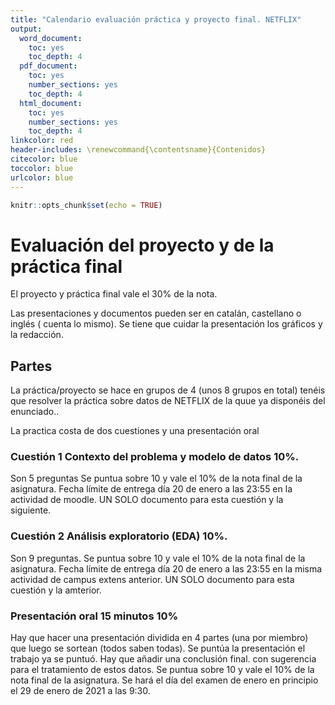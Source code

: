 ```yaml
---
title: "Calendario evaluación práctica y proyecto final. NETFLIX"
output:
  word_document: 
    toc: yes
    toc_depth: 4
  pdf_document: 
    toc: yes
    number_sections: yes
    toc_depth: 4
  html_document: 
    toc: yes
    number_sections: yes
    toc_depth: 4
linkcolor: red
header-includes: \renewcommand{\contentsname}{Contenidos}
citecolor: blue
toccolor: blue
urlcolor: blue
---
```


```r
knitr::opts_chunk$set(echo = TRUE)
```
# Evaluación del proyecto y de la práctica final

El proyecto y práctica final vale el 30% de la nota.

Las presentaciones y documentos pueden ser en catalán, castellano o inglés ( cuenta lo mismo). Se tiene que cuidar la presentación los gráficos y la redacción.

##  Partes 


La práctica/proyecto se hace en grupos de 4 (unos 8 grupos en total) tenéis que resolver la práctica sobre datos de NETFLIX de la quue ya disponéis del enunciado..

La practica costa de dos cuestiones  y una presentación oral

### **Cuestión 1  Contexto del problema y modelo de datos 10%**.

Son 5 preguntas Se puntua sobre 10 y vale el 10% de la nota final de la asignatura. Fecha límite de entrega día 20 de enero a las 23:55 en la actividad de moodle. UN SOLO documento para esta cuestión y la siguiente.

### **Cuestión 2  Análisis exploratorio (EDA) 10%**. 

Son 9 preguntas. Se puntua sobre 10 y vale el 10% de la nota final de la asignatura. Fecha límite de entrega  día 20 de enero a las 23:55 en la misma  actividad de campus extens anterior. UN SOLO documento para esta cuestión y la amterior.

### **Presentación oral 15 minutos 10%**

Hay que hacer una presentación dividida en 4 partes (una por miembro) que luego se sortean (todos saben todas). Se puntúa la presentación el trabajo ya se puntuó. Hay que añadir una conclusión final. con sugerencia para el tratamiento de estos datos. Se puntua sobre 10 y vale el 10% de la nota final de la asignatura. Se hará el día del examen  de enero en principio el 29 de enero de 2021 a las 9:30.




